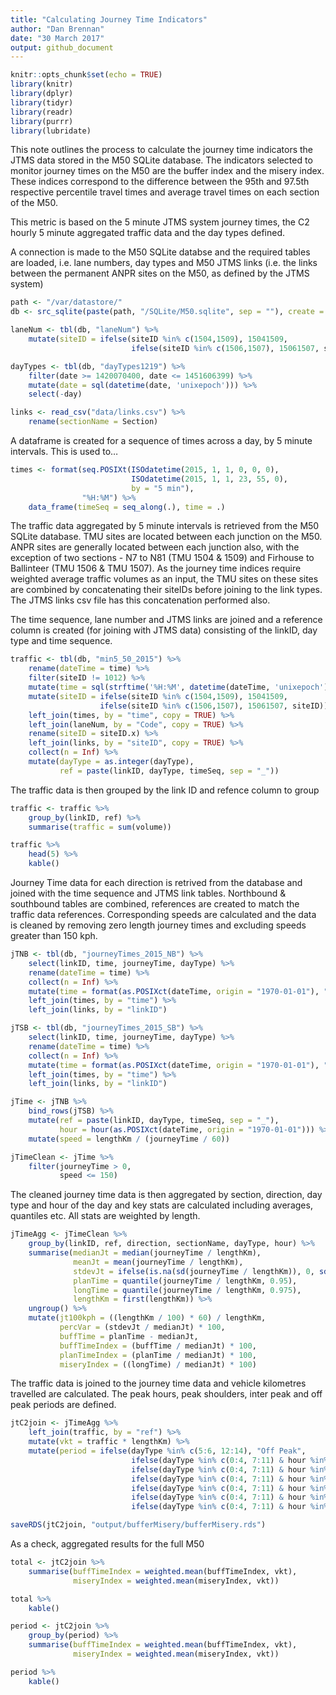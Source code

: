 ```yaml
---
title: "Calculating Journey Time Indicators"
author: "Dan Brennan"
date: "30 March 2017"
output: github_document
---
```


```r
knitr::opts_chunk$set(echo = TRUE)
library(knitr)
library(dplyr)
library(tidyr)
library(readr)
library(purrr)
library(lubridate)
```

This note outlines the process to calculate the journey time indicators the JTMS data stored in the M50 SQLite database. The indicators selected to monitor journey times on the M50 are the buffer index and the misery index. These indices correspond to the difference between the 95th and 97.5th respective percentile travel times and average travel times on each section of the M50.

This metric is based on the 5 minute JTMS system journey times, the C2 hourly 5 minute aggregated traffic data and the day types defined.

A connection is made to the M50 SQLite databse and the required tables are loaded, i.e. lane numbers, day types and M50 JTMS links (i.e. the links between the permanent ANPR sites on the M50, as defined by the JTMS system)

```r
path <- "/var/datastore/"
db <- src_sqlite(paste(path, "/SQLite/M50.sqlite", sep = ""), create = FALSE)
```

```r
laneNum <- tbl(db, "laneNum") %>% 
    mutate(siteID = ifelse(siteID %in% c(1504,1509), 15041509,
                           ifelse(siteID %in% c(1506,1507), 15061507, siteID)))

dayTypes <- tbl(db, "dayTypes1219") %>% 
    filter(date >= 1420070400, date <= 1451606399) %>% 
    mutate(date = sql(datetime(date, 'unixepoch'))) %>% 
    select(-day)

links <- read_csv("data/links.csv") %>% 
    rename(sectionName = Section)
```

A dataframe is created for a sequence of times across a day, by 5 minute intervals. This is used to...

```r
times <- format(seq.POSIXt(ISOdatetime(2015, 1, 1, 0, 0, 0),
                           ISOdatetime(2015, 1, 1, 23, 55, 0), 
                           by = "5 min"), 
                "%H:%M") %>% 
    data_frame(timeSeq = seq_along(.), time = .)
```

The traffic data aggregated by 5 minute intervals is retrieved from the M50 SQLite database. TMU sites are located between each junction on the M50. ANPR sites are generally located between each junction also, with the exception of two sections - N7 to N81 (TMU 1504 & 1509) and Firhouse to Ballinteer (TMU 1506 & TMU 1507). As the journey time indices require weighted average traffic volumes as an input, the TMU sites on these sites are combined by concatenating their siteIDs before joining to the link types. The JTMS links csv file has this concatenation performed also.

The time sequence, lane number and JTMS links are joined and a reference column is created (for joining with JTMS data) consisting of the linkID, day type and time sequence.

```r
traffic <- tbl(db, "min5_50_2015") %>% 
    rename(dateTime = time) %>% 
    filter(siteID != 1012) %>% 
    mutate(time = sql(strftime('%H:%M', datetime(dateTime, 'unixepoch')))) %>% 
    mutate(siteID = ifelse(siteID %in% c(1504,1509), 15041509,
                    ifelse(siteID %in% c(1506,1507), 15061507, siteID))) %>% 
    left_join(times, by = "time", copy = TRUE) %>% 
    left_join(laneNum, by = "Code", copy = TRUE) %>% 
    rename(siteID = siteID.x) %>% 
    left_join(links, by = "siteID", copy = TRUE) %>% 
    collect(n = Inf) %>% 
    mutate(dayType = as.integer(dayType),
           ref = paste(linkID, dayType, timeSeq, sep = "_"))
```

The traffic data is then grouped by the link ID and refence column to group

```r
traffic <- traffic %>% 
    group_by(linkID, ref) %>% 
    summarise(traffic = sum(volume))

traffic %>% 
    head(5) %>% 
    kable()
```

Journey Time data for each direction is retrived from the database and joined with the time sequence and JTMS link tables. Northbound & southbound tables are combined, references are created to match the traffic data references. Corresponding speeds are calculated and the data is cleaned by removing zero length journey times and excluding speeds greater than 150 kph.

```r
jTNB <- tbl(db, "journeyTimes_2015_NB") %>%
    select(linkID, time, journeyTime, dayType) %>% 
    rename(dateTime = time) %>% 
    collect(n = Inf) %>% 
    mutate(time = format(as.POSIXct(dateTime, origin = "1970-01-01"), "%H:%M")) %>% 
    left_join(times, by = "time") %>% 
    left_join(links, by = "linkID") 

jTSB <- tbl(db, "journeyTimes_2015_SB") %>%
    select(linkID, time, journeyTime, dayType) %>% 
    rename(dateTime = time) %>% 
    collect(n = Inf) %>% 
    mutate(time = format(as.POSIXct(dateTime, origin = "1970-01-01"), "%H:%M")) %>% 
    left_join(times, by = "time") %>% 
    left_join(links, by = "linkID") 

jTime <- jTNB %>% 
    bind_rows(jTSB) %>% 
    mutate(ref = paste(linkID, dayType, timeSeq, sep = "_"),
           hour = hour(as.POSIXct(dateTime, origin = "1970-01-01"))) %>% 
    mutate(speed = lengthKm / (journeyTime / 60))

jTimeClean <- jTime %>% 
    filter(journeyTime > 0,
           speed <= 150)
```

The cleaned journey time data is then aggregated by section, direction, day type and hour of the day and key stats are calculated including averages, quantiles etc. All stats are weighted by length.

```r
jTimeAgg <- jTimeClean %>%
    group_by(linkID, ref, direction, sectionName, dayType, hour) %>% 
    summarise(medianJt = median(journeyTime / lengthKm),
              meanJt = mean(journeyTime / lengthKm),
              stdevJt = ifelse(is.na(sd(journeyTime / lengthKm)), 0, sd(journeyTime / lengthKm)),
              planTime = quantile(journeyTime / lengthKm, 0.95),
              longTime = quantile(journeyTime / lengthKm, 0.975),
              lengthKm = first(lengthKm)) %>% 
    ungroup() %>% 
    mutate(jt100kph = ((lengthKm / 100) * 60) / lengthKm,
           percVar = (stdevJt / medianJt) * 100,
           buffTime = planTime - medianJt,
           buffTimeIndex = (buffTime / medianJt) * 100,
           planTimeIndex = (planTime / medianJt) * 100,
           miseryIndex = ((longTime) / medianJt) * 100)
```

The traffic data is joined to the journey time data and vehicle kilometres travelled are calculated. The peak hours, peak shoulders, inter peak and off peak periods are defined.

```r
jtC2join <- jTimeAgg %>% 
    left_join(traffic, by = "ref") %>% 
    mutate(vkt = traffic * lengthKm) %>% 
    mutate(period = ifelse(dayType %in% c(5:6, 12:14), "Off Peak",
                           ifelse(dayType %in% c(0:4, 7:11) & hour %in% c(0:6, 19:23), "Off Peak",
                           ifelse(dayType %in% c(0:4, 7:11) & hour %in% c(7, 9), "AM Peak Shoulders",
                           ifelse(dayType %in% c(0:4, 7:11) & hour %in% c(16, 18), "PM Peak Shoulders",
                           ifelse(dayType %in% c(0:4, 7:11) & hour %in% c(8), "AM Peak Hour",
                           ifelse(dayType %in% c(0:4, 7:11) & hour %in% c(17), "PM Peak Hour",
                           ifelse(dayType %in% c(0:4, 7:11) & hour %in% c(10:16), "Inter Peak", NA))))))))

saveRDS(jtC2join, "output/bufferMisery/bufferMisery.rds")
```

As a check, aggregated results for the full M50 

```r
total <- jtC2join %>% 
    summarise(buffTimeIndex = weighted.mean(buffTimeIndex, vkt),
              miseryIndex = weighted.mean(miseryIndex, vkt))

total %>%
    kable()
```

```r
period <- jtC2join %>% 
    group_by(period) %>% 
    summarise(buffTimeIndex = weighted.mean(buffTimeIndex, vkt),
              miseryIndex = weighted.mean(miseryIndex, vkt))

period %>%
    kable()
```

